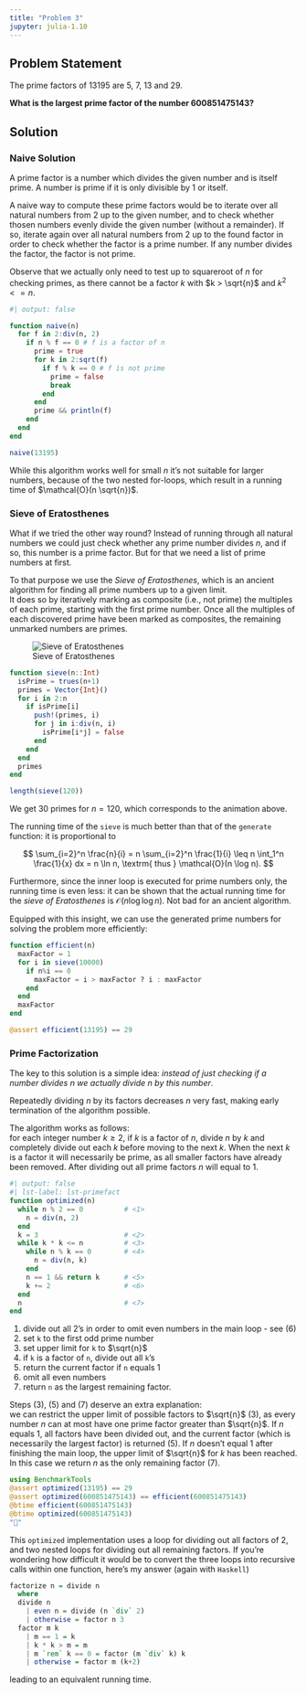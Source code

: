 ```yaml
---
title: "Problem 3"
jupyter: julia-1.10
---
```


## Problem Statement

The prime factors of 13195 are 5, 7, 13 and 29.

**What is the largest prime factor of the number 600851475143?**

## Solution
### Naive Solution

A prime factor is a number which divides the given number and is itself prime.
A number is prime if it is only divisible by 1 or itself.

A naive way to compute these prime factors would be to iterate over all natural numbers
from 2 up to the given number, and to check whether thosen numbers evenly divide the given
number (without a remainder).
If so, iterate again over all natural numbers from 2 up to the found factor in
order to check whether the factor is a prime number.
If any number divides the factor, the factor is not prime.

Observe that we actually only need to test up to squareroot of $n$ for checking primes,
as there cannot be a factor $k$ with $k > \sqrt{n}$ and $k^2 <= n$.


```julia
#| output: false

function naive(n)
  for f in 2:div(n, 2)
    if n % f == 0 # f is a factor of n
      prime = true
      for k in 2:sqrt(f)
        if f % k == 0 # f is not prime
          prime = false
          break
        end
      end
      prime && println(f)
    end
  end
end
```

```julia
naive(13195)
```

While this algorithm works well for small $n$ it's not suitable for larger numbers,
because of the two nested for-loops, which result in a running time of $\mathcal{O}(n \sqrt{n})$.

### Sieve of Eratosthenes

What if we tried the other way round?
Instead of running through all natural numbers we could just check whether any prime
number divides $n$, and if so, this number is a prime factor.
But for that we need a list of prime numbers at first.

To that purpose we use the *Sieve of Eratosthenes*, which is an ancient algorithm for
finding all prime numbers up to a given limit.\
It does so by iteratively marking as composite (i.e., not prime) the multiples of each
prime, starting with the first prime number.
Once all the multiples of each discovered prime have been marked as composites, the
remaining unmarked numbers are primes.

![Sieve of Eratosthenes](https://upload.wikimedia.org/wikipedia/commons/9/94/Animation_Sieve_of_Eratosth.gif){align="center"}

```julia
function sieve(n::Int)
  isPrime = trues(n+1)
  primes = Vector{Int}()
  for i in 2:n
    if isPrime[i]
      push!(primes, i)
      for j in i:div(n, i)
        isPrime[i*j] = false
      end
    end
  end
  primes
end

length(sieve(120))
```

We get 30 primes for $n=120$, which corresponds to the animation above.

The running time of the `sieve` is much better than that of the `generate` function: it is proportional to

$$
\sum_{i=2}^n \frac{n}{i} =  n \sum_{i=2}^n \frac{1}{i} \leq n \int_1^n \frac{1}{x} dx = n \ln n, \textrm{ thus } \mathcal{O}(n \log n).
$$

Furthermore, since the inner loop is executed for prime numbers only, the
running time is even less: it can be shown that the actual running time for the
*sieve of Eratosthenes* is $\mathcal{O}(n \log \log n)$.
Not bad for an ancient algorithm.

Equipped with this insight, we can use the generated prime numbers for solving the
problem more efficiently:

```julia
function efficient(n)
  maxFactor = 1
  for i in sieve(10000)
    if n%i == 0
      maxFactor = i > maxFactor ? i : maxFactor
    end
  end
  maxFactor
end

@assert efficient(13195) == 29
```

### Prime Factorization

The key to this solution is a simple idea:
*instead of just checking if a number divides $n$ we actually divide $n$ by this number*.

Repeatedly dividing $n$ by its factors decreases $n$ very fast, making early
termination of the algorithm possible.

The algorithm works as follows:\
for each integer number $k \geq 2$, if $k$ is a factor of $n$, divide $n$ by $k$
and completely divide out each $k$ before moving to the next $k$.
When the next $k$ is a factor it will necessarily be prime, as all smaller factors
have already been removed.
After dividing out all prime factors $n$ will equal to 1.

```julia
#| output: false
#| lst-label: lst-primefact
function optimized(n)
  while n % 2 == 0          # <1>
    n = div(n, 2)
  end
  k = 3                     # <2>
  while k * k <= n          # <3>
    while n % k == 0        # <4>
      n = div(n, k)
    end
    n == 1 && return k      # <5>
    k += 2                  # <6>
  end
  n                         # <7>
end
```
1. divide out all 2's in order to omit even numbers in the main loop - see (6)
2. set `k` to the first odd prime number
3. set upper limit for `k` to $\sqrt{n}$
4. if `k` is a factor of `n`, divide out all `k`'s
5. return the current factor if `n` equals 1
6. omit all even numbers
7. return `n` as the largest remaining factor.

Steps (3), (5) and (7) deserve an extra explanation:\
we can restrict the upper limit of possible factors to $\sqrt{n}$ (3), as every number
$n$ can at most have one prime factor greater than $\sqrt{n}$.
If $n$ equals 1, all factors have been divided out, and the current factor (which
is necessarily the largest factor) is returned (5).
If $n$ doesn't equal 1 after finishing the main loop, the upper limit of
$\sqrt{n}$ for $k$ has been reached.
In this case we return $n$ as the only remaining factor (7).

```julia
using BenchmarkTools
@assert optimized(13195) == 29
@assert optimized(600851475143) == efficient(600851475143)
@btime efficient(600851475143)
@btime optimized(600851475143)
"🏁"
```

This `optimized` implementation uses a loop for dividing out all factors of 2,
and two nested loops for dividing out all remaining factors.
If you're wondering how difficult it would be to convert the three loops into recursive
calls within one function, here's my answer (again with `Haskell`)

```haskell
factorize n = divide n
  where
  divide n
    | even n = divide (n `div` 2)
    | otherwise = factor n 3
  factor m k
    | m == 1 = k
    | k * k > m = m
    | m `rem` k == 0 = factor (m `div` k) k
    | otherwise = factor m (k+2)
```

leading to an equivalent running time.